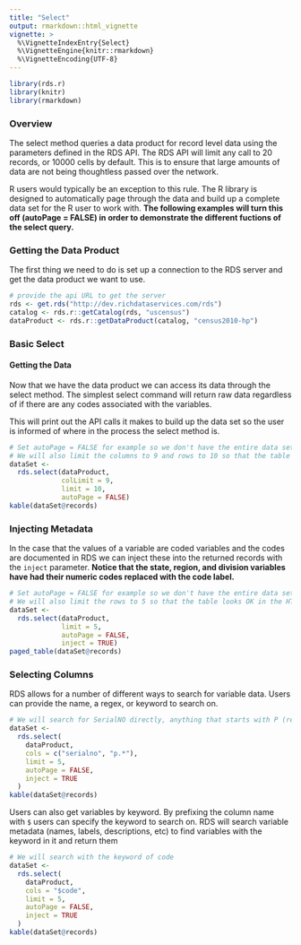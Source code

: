 ```yaml
---
title: "Select"
output: rmarkdown::html_vignette
vignette: >
  %\VignetteIndexEntry{Select}
  %\VignetteEngine{knitr::rmarkdown}
  %\VignetteEncoding{UTF-8}
---
```


<style>
  table {
     width: 100%;
  }
  
  th, td {
    font-size: 8pt;
  }
</style>

```r
library(rds.r)
library(knitr)
library(rmarkdown)
```
### Overview 

The select method queries a data product for record level data using the parameters defined in the RDS API. The RDS API will limit any call to 20 records, or 10000 cells by default. This is to ensure that large amounts of data are not being thoughtless passed over the network.

R users would typically be an exception to this rule. The R library is designed to automatically page through the data and build up a complete data set for the R user to work with. **The following examples will turn this off (autoPage = FALSE) in order to demonstrate the different fuctions of the select query.**

### Getting the Data Product

The first thing we need to do is set up a connection to the RDS server and get the data product we want to use.

```r
# provide the api URL to get the server
rds <- get.rds("http://dev.richdataservices.com/rds")
catalog <- rds.r::getCatalog(rds, "uscensus")
dataProduct <- rds.r::getDataProduct(catalog, "census2010-hp")
```

### Basic Select 


#### Getting the Data

Now that we have the data product we can access its data through the select method. The simplest select command will return raw data regardless of if there are any codes associated with the variables. 

This will print out the API calls it makes to build up the data set so the user is informed of where in the process the select method is. 

```r
# Set autoPage = FALSE for example so we don't have the entire data set.
# We will also limit the columns to 9 and rows to 10 so that the table looks OK in the HTML.
dataSet <-
  rds.select(dataProduct,
             colLimit = 9,
             limit = 10,
             autoPage = FALSE)
kable(dataSet@records)
```

### Injecting Metadata

In the case that the values of a variable are coded variables and the codes are documented in RDS we can inject these into the returned records with the `inject` parameter. **Notice that the state, region, and division variables have had their numeric codes replaced with the code label.**

```r
# Set autoPage = FALSE for example so we don't have the entire data set.
# We will also limit the rows to 5 so that the table looks OK in the HTML.
dataSet <-
  rds.select(dataProduct,
             limit = 5,
             autoPage = FALSE,
             inject = TRUE)
paged_table(dataSet@records)
```

### Selecting Columns

RDS allows for a number of different ways to search for variable data. Users can provide the name, a regex, or keyword to search on. 

```r
# We will search for SerialNO directly, anything that starts with P (regex)
dataSet <-
  rds.select(
    dataProduct,
    cols = c("serialno", "p.*"),
    limit = 5,
    autoPage = FALSE,
    inject = TRUE
  )
kable(dataSet@records)
```

Users can also get variables by keyword. By prefixing the column name with `$` users can specify the keyword to search on. RDS will search variable metadata (names, labels, descriptions, etc) to find variables with the keyword in it and return them
```r
# We will search with the keyword of code
dataSet <-
  rds.select(
    dataProduct,
    cols = "$code",
    limit = 5,
    autoPage = FALSE,
    inject = TRUE
  )
kable(dataSet@records)
```